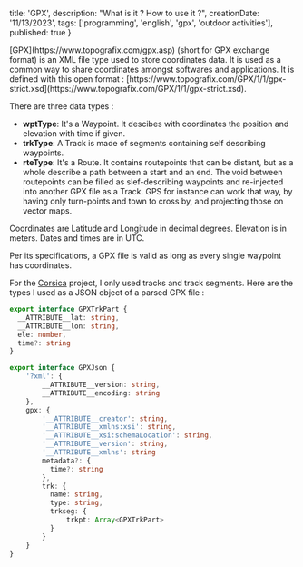 
  title: 'GPX',
  description: "What is it ? How to use it ?",
  creationDate: '11/13/2023',
  tags: ['programming', 'english', 'gpx', 'outdoor activities'],
  published: true
}

<BlogPostLayout meta={meta}>
[GPX](https://www.topografix.com/gpx.asp) (short for GPX exchange format) is an XML file type used to store coordinates data. It is used as a common way to share coordinates amongst softwares and applications. It is defined with this open format : [https://www.topografix.com/GPX/1/1/gpx-strict.xsd](https://www.topografix.com/GPX/1/1/gpx-strict.xsd).

There are three data types :
- __wptType__: It's a Waypoint. It descibes with coordinates the position and elevation with time if given.
- __trkType__: A Track is made of segments containing self describing waypoints.
- __rteType__: It's a Route. It contains routepoints that can be distant, but as a whole describe a path between a start and an end. The void between routepoints can be filled as slef-describing waypoints and re-injected into another GPX file as a Track. GPS for instance can work that way, by having only turn-points and town to cross by, and projecting those on vector maps.

Coordinates are Latitude and Longitude in decimal degrees. Elevation is in meters. Dates and times are in UTC.

Per its specifications, a GPX file is valid as long as every single waypoint has coordinates.

For the [Corsica](/projects/corsica) project, I only used tracks and track segments. Here are the types I used as a JSON object of a parsed GPX file :

```ts
export interface GPXTrkPart {
  __ATTRIBUTE__lat: string,
  __ATTRIBUTE__lon: string,
  ele: number,
  time?: string
}

export interface GPXJson {
    '?xml': {
        __ATTRIBUTE__version: string,
        __ATTRIBUTE__encoding: string
    },
    gpx: {
        '__ATTRIBUTE__creator': string,
        '__ATTRIBUTE__xmlns:xsi': string,
        '__ATTRIBUTE__xsi:schemaLocation': string,
        '__ATTRIBUTE__version': string,
        '__ATTRIBUTE__xmlns': string
        metadata?: {
          time?: string
        },
        trk: {
          name: string,
          type: string,
          trkseg: {
              trkpt: Array<GPXTrkPart>
          }
        }
    }
}
````
</BlogPostLayout>